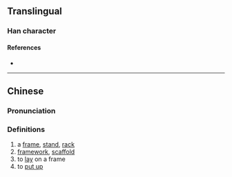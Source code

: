 {{character info/new}}
==Translingual==

===Han character===
{{Han char|rn=75|rad=木|as=10|sn=14|four=|canj=DJMO,XDJMO|ids=⿰木家}}

====References====
* {{Han ref|kx=0543.280|dkj=15250|dj=0931.150|hdz=21270.020|uh=69A2|ud=27042}}

----

==Chinese==
{{zh-forms}}

===Pronunciation===
{{zh-pron
|m=jià
|c=gaa3
|mc=
|oc=
|ma=
|cat=n,v
}}

===Definitions===
{{zh-hanzi}}

# a [[frame]], [[stand]], [[rack]]
# [[framework]], [[scaffold]]
# to [[lay]] on a frame
# to [[put up]]